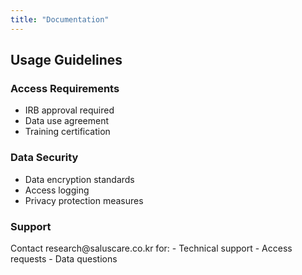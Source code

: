 ```yaml
---
title: "Documentation"
---
```


## Usage Guidelines

### Access Requirements
- IRB approval required
- Data use agreement
- Training certification

### Data Security
- Data encryption standards
- Access logging
- Privacy protection measures

### Support
Contact research@saluscare.co.kr for:
- Technical support
- Access requests
- Data questions